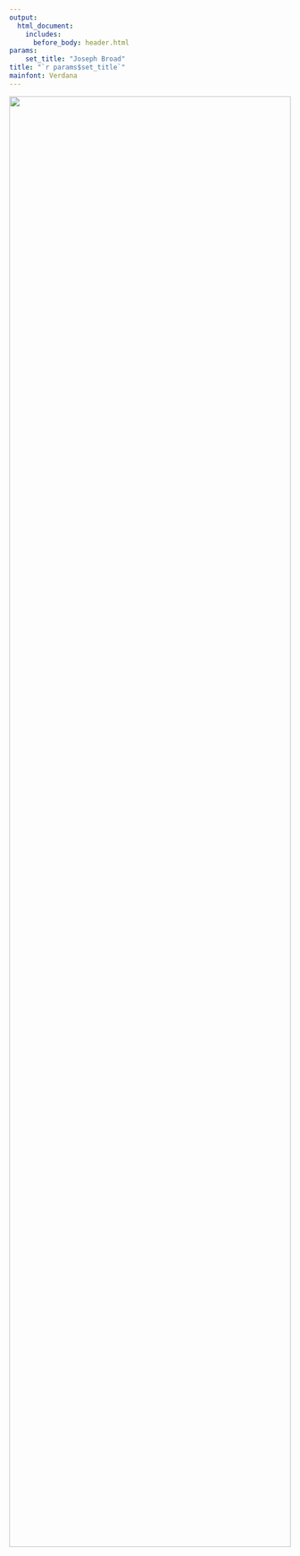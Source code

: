 ```yaml
---
output: 
  html_document:
    includes:
      before_body: header.html
params: 
    set_title: "Joseph Broad"
title: "`r params$set_title`"
mainfont: Verdana
---
```

<!-- Content -->
<div class="wideboi" style="z-index:0; height: 66vh">
  <img
    style="object-fit: cover; width: 100%; height: 65vh;"
    src="images/desertarata_blur.jpg">
<div class="title" style="border: 1px none red; height: 20vh;">
<!-- <h4>DESERTARATA</h4> -->
</div>
<div class="caption" style="border: 1px none red; margin-top: 10vh;">
<h5>Political Science PhD Candidate</h5><br><h6> Public Opinion &middot; Environmental Politics and Policy &middot; Rhetoric & Framing &middot; Data Hound</h5></div>
<a href="blog_000_lupia25.html" class="readmore" id="a" style="border: 1px none red; margin-top: 30vh;"><h6>FEATURED BLOG</h6></a>
<div class="blackbox" style="border: 1px none red;"><p style="color: white; text-align: center; padding: 20px;"><b>Cutting Corners?</b><br>Here I celebrate the 25th anniversary of Arthur Lupia's 1994 seminal article, Shorctus Versus Encyclopedias, by revisiting its central themes. Using the author's original data, I identify and explore two complications in the validity of his "knowledge" variable. These complications have major implications on how we interpret Lupia's findings.</p></div>
</div>
</div>





